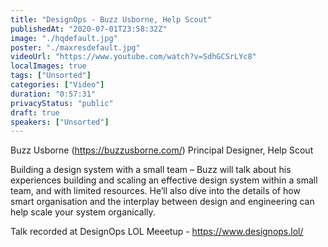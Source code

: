 ```yaml
---
title: "DesignOps - Buzz Usborne, Help Scout"
publishedAt: "2020-07-01T23:58:32Z"
image: "./hqdefault.jpg"
poster: "./maxresdefault.jpg"
videoUrl: "https://www.youtube.com/watch?v=SdhGCSrLYc8"
localImages: true
tags: ["Unsorted"]
categories: ["Video"]
duration: "0:57:31"
privacyStatus: "public"
draft: true
speakers: ["Unsorted"]
---
```

Buzz Usborne (https://buzzusborne.com/)
Principal Designer, Help Scout

Building a design system with a small team –
Buzz will talk about his experiences building and scaling an effective design system within a small team, and with limited resources. He’ll also dive into the details of how smart organisation and the interplay between design and engineering can help scale your system organically.

Talk recorded at DesignOps LOL Meeetup - https://www.designops.lol/
